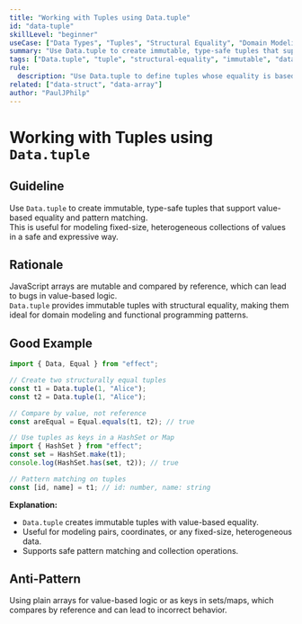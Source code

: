```yaml
---
title: "Working with Tuples using Data.tuple"
id: "data-tuple"
skillLevel: "beginner"
useCase: ["Data Types", "Tuples", "Structural Equality", "Domain Modeling"]
summary: "Use Data.tuple to create immutable, type-safe tuples that support value-based equality and pattern matching."
tags: ["Data.tuple", "tuple", "structural-equality", "immutable", "data-type", "effect"]
rule:
  description: "Use Data.tuple to define tuples whose equality is based on their contents, enabling safe and predictable comparisons and pattern matching."
related: ["data-struct", "data-array"]
author: "PaulJPhilp"
---
```


# Working with Tuples using `Data.tuple`

## Guideline

Use `Data.tuple` to create immutable, type-safe tuples that support value-based equality and pattern matching.  
This is useful for modeling fixed-size, heterogeneous collections of values in a safe and expressive way.

## Rationale

JavaScript arrays are mutable and compared by reference, which can lead to bugs in value-based logic.  
`Data.tuple` provides immutable tuples with structural equality, making them ideal for domain modeling and functional programming patterns.

## Good Example

```typescript
import { Data, Equal } from "effect";

// Create two structurally equal tuples
const t1 = Data.tuple(1, "Alice");
const t2 = Data.tuple(1, "Alice");

// Compare by value, not reference
const areEqual = Equal.equals(t1, t2); // true

// Use tuples as keys in a HashSet or Map
import { HashSet } from "effect";
const set = HashSet.make(t1);
console.log(HashSet.has(set, t2)); // true

// Pattern matching on tuples
const [id, name] = t1; // id: number, name: string
```

**Explanation:**  
- `Data.tuple` creates immutable tuples with value-based equality.
- Useful for modeling pairs, coordinates, or any fixed-size, heterogeneous data.
- Supports safe pattern matching and collection operations.

## Anti-Pattern

Using plain arrays for value-based logic or as keys in sets/maps, which compares by reference and can lead to incorrect behavior.